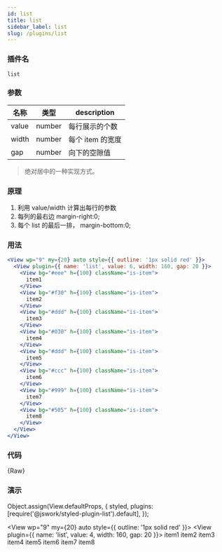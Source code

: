 ```yaml
---
id: list
title: list
sidebar_label: list
slug: /plugins/list
---
```


### 插件名

```config
list
```

### 参数

<!-- width, gap, value -->

| 名称  | 类型   | description      |
| ----- | ------ | ---------------- |
| value | number | 每行展示的个数   |
| width | number | 每个 item 的宽度 |
| gap   | number | 向下的空隙值     |

> 绝对居中的一种实现方式。

### 原理

1. 利用 value/width 计算出每行的参数
2. 每列的最右边 margin-right:0;
3. 每个 list 的最后一排， margin-bottom:0; 

### 用法

```jsx
<View wp="9" my={20} auto style={{ outline: '1px solid red' }}>
  <View plugin={{ name: 'list', value: 6, width: 160, gap: 20 }}>
    <View bg="#eee" h={100} className="is-item">
      item1
    </View>
    <View bg="#f30" h={100} className="is-item">
      item2
    </View>
    <View bg="#ddd" h={100} className="is-item">
      item3
    </View>
    <View bg="#030" h={100} className="is-item">
      item4
    </View>
    <View bg="#ddd" h={100} className="is-item">
      item5
    </View>
    <View bg="#ccc" h={100} className="is-item">
      item6
    </View>
    <View bg="#999" h={100} className="is-item">
      item7
    </View>
    <View bg="#505" h={100} className="is-item">
      item8
    </View>
  </View>
</View>
```

### 代码


<CodeBlock className="language-jsx">{Raw}</CodeBlock>

### 演示

Object.assign(View.defaultProps, {
  styled,
  plugins: [require('@jswork/styled-plugin-list').default],
});

<View wp="9" my={20} auto style={{ outline: '1px solid red' }}>
  <View plugin={{ name: 'list', value: 4, width: 160, gap: 20 }}>
    <View bg="#eee" h={100} className="is-item">
      item1
    </View>
    <View bg="#f30" h={100} className="is-item">
      item2
    </View>
    <View bg="#ddd" h={100} className="is-item">
      item3
    </View>
    <View bg="#030" h={100} className="is-item">
      item4
    </View>
    <View bg="#ddd" h={100} className="is-item">
      item5
    </View>
    <View bg="#ccc" h={100} className="is-item">
      item6
    </View>
    <View bg="#999" h={100} className="is-item">
      item7
    </View>
    <View bg="#505" h={100} className="is-item">
      item8
    </View>
  </View>
</View>
